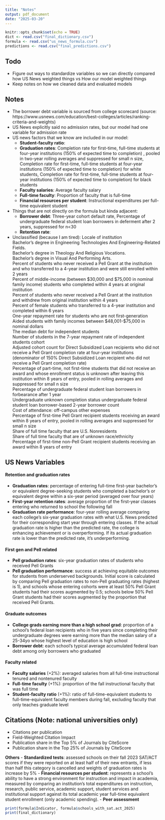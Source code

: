 ```yaml
---
title: "Notes"
output: pdf_document
date: "2025-03-20"
---
```

```r
knitr::opts_chunk$set(echo = TRUE)
dict <- read.csv("final_dictionary.csv")
formula <- read.csv("us_news_formula.csv")
predictions <- read.csv("final_predictions.csv")
```

## Todo
- Figure out ways to standardize variables so we can directly compared how US News weighted things vs How our model weighted things
- Keep notes on how we cleaned data and evaluated models

## Notes

- The borrower debt variable is sourced from college scorecard (source: https://www.usnews.com/education/best-colleges/articles/ranking-criteria-and-weights)
- US News explicitly said no admission rates, but our model had one variable for admission rate
- US news factors that we know are included in our model:
  - **Student-faculty ratio**: 
  - **Graduation rates**: Completion rate for first-time, full-time students at four-year institutions (150% of expected time to completion) , pooled in two-year rolling averages and suppressed for small n size, Completion rate for first-time, full-time students at four-year institutions (150% of expected time to completion) for white students, Completion rate for first-time, full-time students at four-year institutions (150% of expected time to completion) for black students  
  - **Faculty salaries**: Average faculty salary 
  - **Full-time faculty**: Proportion of faculty that is full-time
  - **Financial resources per student**: Instructional expenditures per full-time equivalent student
  
- Things that are not directly on the formula but kinda adjacent:
  - **Borrower debt**: Three-year cohort default rate, Percentage of undergraduate federal student loan borrowers in deferment after 2 years, suppressed for n<30
  - **Retention rate**: 
  
- Unclassified (because I am tired):
Locale of institution  
Bachelor's degree in Engineering Technologies And Engineering-Related Fields.  
Bachelor's degree in Theology And Religious Vocations.  
Bachelor's degree in Visual And Performing Arts.  
Percent of students who never received a Pell Grant at the institution and who transferred to a 4-year institution and were still enrolled within 2 years  
Percent of middle-income (between $30,000 and $75,000 in nominal family income) students who completed within 4 years at original institution  
Percent of students who never received a Pell Grant at the institution and withdrew from original institution within 4 years  
Percent of female students who transferred to a 4-year institution and completed within 6 years  
One-year repayment rate for students who are not first-generation  
Aided students with family incomes between $48,001-$75,000 in nominal dollars  
The median debt for independent students  
Number of students in the 7-year repayment rate of independent students cohort  
Adjusted cohort count for Direct Subsidized Loan recipients who did not receive a Pell Grant completion rate at four-year institutions (denominator of 150% Direct Subsidized Loan recipient who did not receive a Pell Grant completion rate)  
Percentage of part-time, not first-time students that did not receive an award and whose enrollment status is unknown after leaving this institution within 8 years of entry, pooled in rolling averages and suppressed for small n size  
Percentage of undergraduate federal student loan borrowers in forbearance after 1 year  
Undergraduate unknown completion status undergraduate federal student loan borrower-based 2-year borrower count  
Cost of attendance: off-campus other expenses  
Percentage of first-time Pell Grant recipient students receiving an award within 8 years of entry, pooled in rolling averages and suppressed for small n size  
Share of full time faculty that are U.S. Nonresidents  
Share of full time faculty that are of unknown race/ethnicity  
Percentage of first-time non-Pell Grant recipient students receiving an award within 8 years of entry



## US News Variables

#### Retention and graduation rates
- **Graduation rates**: percentage of entering full-time first-year bachelor's or equivalent degree-seeking students who completed a bachelor's or equivalent degree within a six-year period (averaged over four years)
- **First-year retention rates**: average proportion of the first-year classes entering who returned to school the following fall                               
- **Graduation rate performance**: four-year rolling average comparing each college's six-year graduation rates with what U.S. News predicted for their corresponding start year through entering classes. If the actual graduation rate is higher than the predicted rate, the college is enhancing achievement or is overperforming. If its actual graduation rate is lower than the predicted rate, it's underperforming.

#### First gen and Pell related
- **Pell graduation rates**: six-year graduation rates of students who received Pell Grants                                    
- **Pell graduation performance**: success at achieving equitable outcomes for students from underserved backgrounds. Initial score is calculated by comparing Pell graduation rates to non-Pell graduating rates (highest is 1), and schools whose entering cohorts were at least 50% Pell Grant students had their scores augmented by 0.5; schools below 50% Pell Grant students had their scores augmented by the proportion that received Pell Grants.                              

#### Graduate outcomes
- **College grads earning more than a high school grad**: proportion of a school's federal loan recipients who in five years since completing their undergraduate degrees were earning more than the median salary of a 25-34yo whose highest level of education is high school      
- **Borrower debt**: each school's typical average accumulated federal loan debt among only borrowers who graduated                                            

#### Faculty related
- **Faculty salaries** (+2%): averaged salaries from all full-time instructional tenured and nontenured faculty                                         
- **Full-time faculty** (+1%): proportion of the fall instructional faculty that was full time                                        
- **Student-faculty ratio** (+1%): ratio of full-time-equivalent students to full-time-equivalent faculty members during fall, excluding faculty that only teaches graduate level                                    

## Citations (Note: national universities only)

- Citations per publication                                
- Field-Weighted Citation Impact                           
- Publication share in the Top 5% of Journals by CiteScore 
- Publication share in the Top 25% of Journals by CiteScore

**Others**
- **Standardized tests**: assessed schools on their fall 2023 SAT/ACT scores if they were reported on at least half of their new entrants, if less than half this category is cancelled and weights of graduation rates is increase by 5%
- **Financial resources per student**: represents a school's ability to have a strong environment for instruction and impact in academia, measured by comparing an institution's total expenditures on instruction, research, public service, academic support, student services and institutional support against its total academic year full-time equivalent student enrollment (only academic spending).
- **Peer assessment**

```r
print(formula$Indicator, formula$schools_with_sat.act_2025)
print(final_dictionary)
```